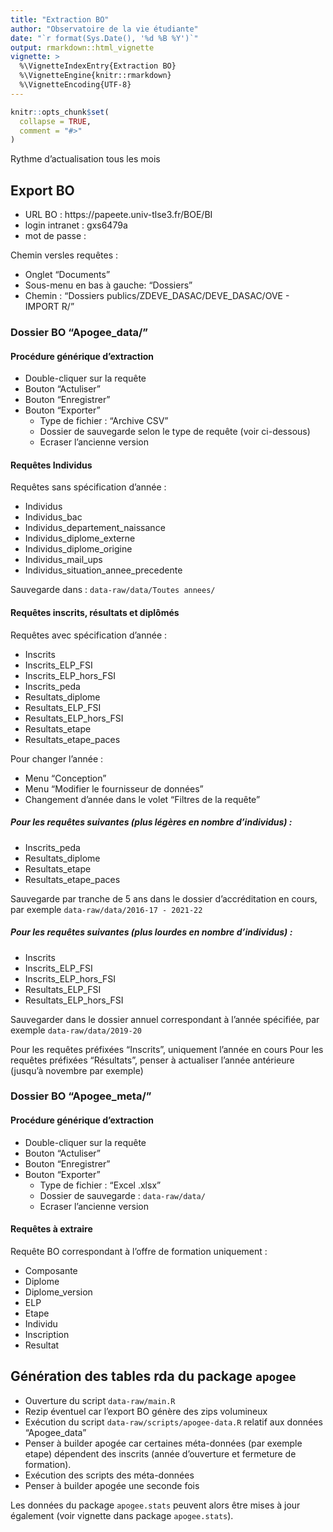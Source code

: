 ```yaml
---
title: "Extraction BO"
author: "Observatoire de la vie étudiante"
date: "`r format(Sys.Date(), '%d %B %Y')`"
output: rmarkdown::html_vignette
vignette: >
  %\VignetteIndexEntry{Extraction BO}
  %\VignetteEngine{knitr::rmarkdown}
  %\VignetteEncoding{UTF-8}
---
```


```r
knitr::opts_chunk$set(
  collapse = TRUE,
  comment = "#>"
)
```

Rythme d'actualisation tous les mois

## Export BO

- URL BO : https://papeete.univ-tlse3.fr/BOE/BI
- login intranet : gxs6479a
- mot de passe : 

Chemin versles requêtes :

- Onglet "Documents"
- Sous-menu en bas à gauche: "Dossiers"
- Chemin : "Dossiers publics/ZDEVE_DASAC/DEVE_DASAC/OVE - IMPORT R/"

### Dossier BO "Apogee_data/"

#### Procédure générique d'extraction

- Double-cliquer sur la requête
- Bouton "Actuliser"
- Bouton "Enregistrer"
- Bouton "Exporter"
  - Type de fichier : "Archive CSV"
  - Dossier de sauvegarde selon le type de requête (voir ci-dessous)
  - Ecraser l'ancienne version

#### Requêtes Individus

Requêtes sans spécification d'année :

- Individus
- Individus_bac
- Individus_departement_naissance
- Individus_diplome_externe
- Individus_diplome_origine
- Individus_mail_ups
- Individus_situation_annee_precedente

Sauvegarde dans : `data-raw/data/Toutes annees/`

#### Requêtes inscrits, résultats et diplômés

Requêtes avec spécification d'année :

- Inscrits
- Inscrits_ELP_FSI
- Inscrits_ELP_hors_FSI
- Inscrits_peda
- Resultats_diplome
- Resultats_ELP_FSI
- Resultats_ELP_hors_FSI
- Resultats_etape
- Resultats_etape_paces

Pour changer l'année : 

- Menu "Conception"
- Menu "Modifier le fournisseur de données"
- Changement d'année dans le volet "Filtres de la requête"

##### Pour les requêtes suivantes (plus légères en nombre d'individus) : 

- Inscrits_peda
- Resultats_diplome
- Resultats_etape
- Resultats_etape_paces

Sauvegarde par tranche de 5 ans dans le dossier d'accréditation en cours, par exemple `data-raw/data/2016-17 - 2021-22`

##### Pour les requêtes suivantes (plus lourdes en nombre d'individus) : 

- Inscrits
- Inscrits_ELP_FSI
- Inscrits_ELP_hors_FSI
- Resultats_ELP_FSI
- Resultats_ELP_hors_FSI

Sauvegarder dans le dossier annuel correspondant à l'année spécifiée, par exemple `data-raw/data/2019-20`

Pour les requêtes préfixées "Inscrits", uniquement l'année en cours
Pour les requêtes préfixées "Résultats", penser à actualiser l'année antérieure (jusqu'à novembre par exemple)

### Dossier BO "Apogee_meta/"

#### Procédure générique d'extraction

- Double-cliquer sur la requête
- Bouton "Actuliser"
- Bouton "Enregistrer"
- Bouton "Exporter"
  - Type de fichier : "Excel .xlsx"
  - Dossier de sauvegarde : `data-raw/data/`
  - Ecraser l'ancienne version

#### Requêtes à extraire

Requête BO correspondant à l'offre de formation uniquement :

- Composante
- Diplome
- Diplome_version
- ELP
- Etape
- Individu
- Inscription
- Resultat

## Génération des tables rda du package `apogee`

- Ouverture du script `data-raw/main.R`
- Rezip éventuel car l'export BO génère des zips volumineux
- Exécution du script `data-raw/scripts/apogee-data.R` relatif aux données "Apogee_data"
- Penser à builder apogée car certaines méta-données (par exemple etape) dépendent des inscrits (année d'ouverture et fermeture de formation).
- Exécution des scripts des méta-données
- Penser à builder apogée une seconde fois

Les données du package `apogee.stats` peuvent alors être mises à jour également (voir vignette dans package `apogee.stats`).

